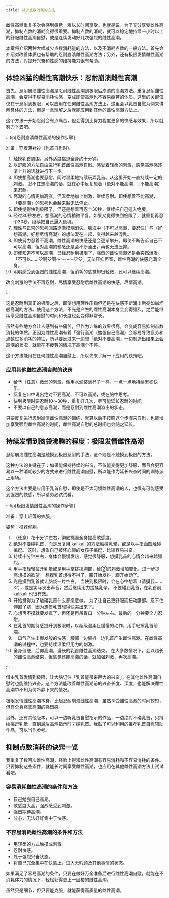 ```yaml
---
title: 减少点数消耗的方法
---
```


雌性高潮重复多次会感到疲惫，难以长时间享受。也就是说，为了充分享受雌性高潮，抑制点数的消耗变得很重要。抑制点数的消耗，就可以稳定地持续一小时以上的舒服雌性高潮自慰，或是连续发动好几次强烈的雌性高潮。

本章将介绍两种大幅减少点数消耗量的方法，以及不消耗点数的一般方法。首先会介绍对改善体质也有帮助的忍耐崩溃雌性高潮方法；另外，还有极限发情雌性高潮的方法，对提升兴奋和性感的维持能力很有帮助。

## 体验凶猛的雌性高潮快乐：忍耐崩溃雌性高潮

首先，忍耐崩溃雌性高潮是忍耐雌性高潮到极限后崩溃的高潮方法。重复忍耐雌性高潮，会变得不容易消耗快感，变成即使高潮也不容易疲劳的体质。这里的关键仅仅在于忍耐到极限，可以应用在任何雌性高潮方法上。这里会以乳首自慰为例来讲解具体的方法，但是一旦理解之后就能应用到其他的雌性高潮方法上。

这个方法一开始忍耐会有点痛苦，但会得到比努力程度更多的快感与效果，所以就努力下去吧。

:::tip[忍耐崩溃雌性高潮的操作步骤]

准备：穿着薄衬衫（乳首自慰时）。

1. 触摸乳首周围，另外适度挑逗全身约十分钟。
2. 以舒服的方法自由进行乳首雌性高潮自慰。感受着轻柔的刺激，感觉高潮感逐渐上升的话就进行下一步。
3. 即使想高潮也要忍耐，同时温柔地持续玩弄乳首。从这里开始一直持续一定的刺激。
   忍不住想高潮的话，就在心中反复想着（绝对不能高潮……不能高潮）来忍耐。
4. 高潮的心情更加高涨，但温柔地加上刺激，继续忍耐。即使想着不能高潮，「要高潮」的思考也会越来越无法停止。
5. 即使觉得快到极限了，但还是想着再忍个30秒，继续把自己逼入绝境。
6. 经过30秒左右，想高潮的心情稍微平复。如果又觉得快到极限了，就重复再忍个30秒，继续把自己逼入绝境。
7. 理性与正常的思考回路逐渐模糊消失。脑海中（不可以高潮，要忍住）与（好想高潮，好想尽情高潮）的想法混在一起，变得越来越混乱。
8. 即使努力忍着不高潮，雌性高潮的快感还是会逐渐攀升。即使不断告诉自己不可以高潮，但对高潮的预感还是会不断涌出，再也无法压抑。
9. 即使知道不可以高潮，已经忍耐到极限了，强烈的雌性高潮还是会突然爆发。「不可以……♡啊♡啊～～～～♡♡」无法压抑声音，雌性高潮的快感充满全身。
10. 明明感受到强烈的雌性高潮，但消耗的感觉却很轻微，还可以继续高潮。

改变刺激的手法不再忍耐，尽情享受忍耐后雌性高潮的快感，尽情高潮。

:::

这是忍耐到真正的极限之后，即使想用理性压抑但还是在快感不断涌出后宛如崩坏般高潮的方法。使用这个方法，不光是产生的雌性高潮本身会变得强烈，之后能继续享受雌性高潮自慰的时间和长度也会变得非常长。

虽然有些地方会让人感到有些痛苦，但作为训练的效果很高，会变成容易抑制点数消耗的体质。正因为雌性高潮有着「强行高潮（勉强自己高潮）会容易导致疲劳和点数过多消耗的特征，所以要反过来一边想「绝对不要高潮」一边制造出结果上会高潮的状况，就能在不疲劳的情况下高潮个不停。

这个方法能用在任何雌性高潮自慰上，所以先来了解一下应用的诀窍吧。

### 应用其他雌性高潮自慰的诀窍

- 给予（任意）微弱的刺激，像用水滴装满杯子一样，一点一点地持续累积快乐。
- 反复在口中说出绝对不要高潮、不可以高潮，或在脑中思考。
- 快到极限时要忍耐10～30秒，重复好几次，尽可能延长忍耐的时间。
- 不要以自己的意志高潮，而是忍耐到雌性高潮溢出的状态。

只要反复进行忍耐崩溃雌性高潮的训练，就算以后不按照这个步骤来自慰，也能增加享受强烈雌性高潮的时间，雌性高潮自慰的总时间也会随之延长。

## 持续发情到脑袋沸腾的程度：极限发情雌性高潮

忍耐崩溃雌性高潮是触摸到极限忍耐的手法，这个则是不触摸到极限的方法。

这种方法的关键在于：如果能保持持续的兴奋，不仅能变得更加舒服，而且会更容易以一种消耗较少的方式来进行雌性高潮自慰，所以能作为延长兴奋时间的训练派上用场。

这个方法主要是应用于乳首自慰，即使是不太习惯雌性高潮的人，也很有可能感受到强烈的快感，所以请务必试试看。

:::tip[极限发情雌性高潮的操作步骤]

准备：穿上轻薄的衣服。

姿势：推荐仰躺。

1. （任意）花十分钟左右，彻底挑逗全身提高敏感度。
2. 绝对不要碰乳首，而是反复用 kalikali 的方法触碰乳晕，或是以手指画圆触碰挑逗。
   这时，想象自己被坏心眼的女孩子挑逗，比较容易兴奋。
3. 持续十分钟左右，身体会慢慢发热，感觉很舒服，想摸乳首的心情会越来越强烈。
4. 用手指轻轻拉开乳晕或是用手掌搓揉胸部，给②的刺激增加变化，进一步提高想摸的欲望。
   想摸乳首想得不得了，腰开始发抖，脚开始动了。
5. 光是摸到乳首就让脑袋一片空白。
   当快到极限时，会在心中想着（请摸我……♡），或是实际发出声音，然后继续用力搓揉乳晕。
   不要碰到乳首，在乳首前 kalikali 也很有效。
6. 开始觉得为了触碰乳首什么都愿意做。
   为了让自己更舒服而扭动腰部。忍不住伸直了腿，因为想摸乳首想得快哭出来了。
7. 心想再不摸就要发疯了，但还是再吊胃口一分钟左右。最后的一分钟要全力忍耐。
8. 在乳首的期待感提升到极限时，以超级温柔且缓慢的动作，用手轻擦乳首前端。
9. 一口气产生出爆发般的快感，腰部一边颤抖一边乳首产生雌性高潮。在雌性高潮的过程中，也要持续温柔但用力的刺激。
10. 全身僵硬，后仰高潮，漫长的乳首雌性高潮结束。
    在大多数情况下，会以超长的雌性高潮结束，但感觉还能高潮的话，就加强刺激，再次高潮。

:::

借由乳首发情到极限，让大脑记住「乳首能带来巨大的兴奋」，在其他雌性高潮自慰时也能维持兴奋。这个方法能改善雌性高潮前的兴奋长度、深度，也能解决雌性高潮中不知为何冷静下来的情况。

极限发情雌性高潮本身，比起忍耐崩溃雌性高潮，虽然享受雌性高潮的时间较短，但有全身痉挛高潮的强烈感。


另外，还有其他版本，可以一边听乳首自慰指示的作品，一边绝对不碰乳首，只持续挑逗乳晕，直到最后高潮指示时才碰乳首。我贴了可以利用的推荐乳首自慰辅助作品，可以当作参考。

## 抑制点数消耗的诀窍一览

我重复了数百次雌性高潮，经验上得知雌性高潮有容易消耗和不容易消耗的条件。只要抑制这些条件，就能长时间享受雌性高潮，也应用在其他雌性高潮方法上试试看吧。

### 容易消耗雌性高潮的条件和方法

- 自己勉强自己高潮。
- 敏感度太高，强烈感受到刺激。
- 强烈期待高潮。
- 分心，无法好好集中于快感。

### 不容易消耗雌性高潮的条件和方法

- 用轻柔的方式触摸或刺激。
- 忍耐快感。
- 处于强烈兴奋状态。
- 将自己完全集中在快感上，进入无暇顾及其他事情的状态。

如果满足了容易高潮的条件，只要在做好万全准备后进行雌性高潮自慰，就能在不消耗体力的情况下，轻松获得更上一层楼的雌性高潮。

虽然只是细节，但只要能克服，就能获得高质量的雌性高潮。
